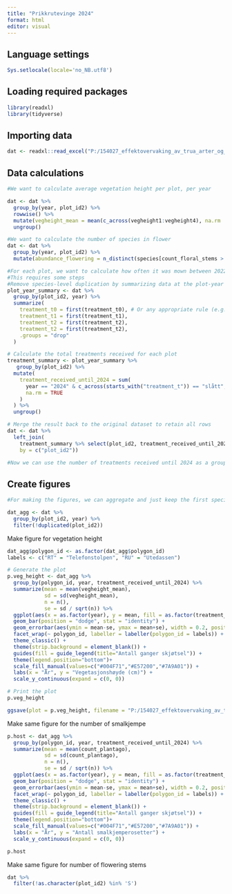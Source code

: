 ```yaml
---
title: "Prikkrutevinge 2024"
format: html
editor: visual
---
```


## Language settings

```r
Sys.setlocale(locale='no_NB.utf8')
```

## Loading required packages

```r
library(readxl)
library(tidyverse)
```

## Importing data

```r

dat <- readxl::read_excel("P:/154027_effektovervaking_av_trua_arter_og_naturtyper_2024/07 Prikkrutevinge/Effektovervaaking_prikkrutevinge/Data/Effekt_prikkrutevinge_2024_cleaned.xlsx")

```

## Data calculations

```r
#We want to calculate average vegetation height per plot, per year

dat <- dat %>% 
  group_by(year, plot_id2) %>% 
  rowwise() %>%
  mutate(vegheight_mean = mean(c_across(vegheight1:vegheight4), na.rm  = TRUE)) %>%
  ungroup() 

#We want to calculate the number of species in flower
dat <- dat %>% 
  group_by(year, plot_id2) %>%
  mutate(abundance_flowering = n_distinct(species[count_floral_stems > 0]))

#For each plot, we want to calculate how often it was mown between 2022 and 2024. 
#This requires some steps
#Remove species-level duplication by summarizing data at the plot-year level
plot_year_summary <- dat %>%
  group_by(plot_id2, year) %>%
  summarize(
    treatment_t0 = first(treatment_t0), # Or any appropriate rule (e.g., unique())
    treatment_t1 = first(treatment_t1),
    treatment_t2 = first(treatment_t2),
    treatment_t2 = first(treatment_t2),
    .groups = "drop"
  )

# Calculate the total treatments received for each plot
treatment_summary <- plot_year_summary %>%
   group_by(plot_id2) %>%
  mutate(
    treatment_received_until_2024 = sum(
      year == "2024" & c_across(starts_with("treatment_t")) == "slått",
      na.rm = TRUE
    )
  ) %>%
  ungroup()

# Merge the result back to the original dataset to retain all rows
dat <- dat %>%
  left_join(
    treatment_summary %>% select(plot_id2, treatment_received_until_2024),
    by = c("plot_id2"))

#Now we can use the number of treatments received until 2024 as a grouping variable in figures. 
```

## Create figures

```r
#For making the figures, we can aggregate and just keep the first species

dat_agg <- dat %>% 
  group_by(plot_id2, year) %>% 
  filter(!duplicated(plot_id2))

```

Make figure for vegetation height

```r

dat_agg$polygon_id <- as.factor(dat_agg$polygon_id)
labels <- c("RT" = "Telefonstolpen", "RU" = "Utedassen")

# Generate the plot
p.veg_height <- dat_agg %>% 
  group_by(polygon_id, year, treatment_received_until_2024) %>% 
  summarize(mean = mean(vegheight_mean), 
            sd = sd(vegheight_mean),
            n = n(),
            se = sd / sqrt(n)) %>% 
  ggplot(aes(x = as.factor(year), y = mean, fill = as.factor(treatment_received_until_2024))) +
  geom_bar(position = "dodge", stat = "identity") +
  geom_errorbar(aes(ymin = mean-se, ymax = mean+se), width = 0.2, position = position_dodge(width=0.9)) +
  facet_wrap(~ polygon_id, labeller = labeller(polygon_id = labels)) +  # Apply custom labels
  theme_classic() +
  theme(strip.background = element_blank()) +
  guides(fill = guide_legend(title="Antall ganger skjøtsel")) +
  theme(legend.position="bottom")+
  scale_fill_manual(values=c("#004F71","#E57200","#7A9A01")) +
  labs(x = "År", y = "Vegetasjonshøyde (cm)") +
  scale_y_continuous(expand = c(0, 0))

# Print the plot
p.veg_height

ggsave(plot = p.veg_height, filename = "P:/154027_effektovervaking_av_trua_arter_og_naturtyper_2024/07 Prikkrutevinge/Effektovervaaking_prikkrutevinge/Output/prikkrutevinge_veg_height.jpeg", width = 21, height = 14, units = "cm")
```

Make same figure for the number of smalkjempe

```r

p.host <- dat_agg %>% 
  group_by(polygon_id, year, treatment_received_until_2024) %>%
  summarize(mean = mean(count_plantago), 
            sd = sd(count_plantago),
            n = n(),
            se = sd / sqrt(n)) %>% 
  ggplot(aes(x = as.factor(year), y = mean, fill = as.factor(treatment_received_until_2024))) +
  geom_bar(position = "dodge", stat = "identity") +
  geom_errorbar(aes(ymin = mean-se, ymax = mean+se), width = 0.2, position = position_dodge(width=0.9)) +
  facet_wrap(~ polygon_id, labeller = labeller(polygon_id = labels)) +  # Apply custom labels
  theme_classic() +
  theme(strip.background = element_blank()) +
  guides(fill = guide_legend(title="Antall ganger skjøtsel")) +
  theme(legend.position="bottom")+
  scale_fill_manual(values=c("#004F71","#E57200","#7A9A01")) +
  labs(x = "År", y = "Antall smalkjemperosetter") +
  scale_y_continuous(expand = c(0, 0))

p.host
```

Make same figure for number of flowering stems

```r

dat %>% 
  filter(!as.character(plot_id2) %in% 'S')



```
